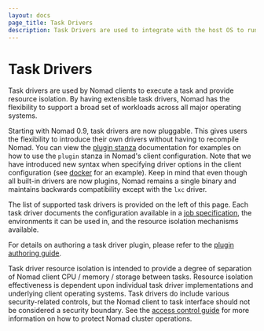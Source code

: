 ```yaml
---
layout: docs
page_title: Task Drivers
description: Task Drivers are used to integrate with the host OS to run tasks in Nomad.
---
```


# Task Drivers

Task drivers are used by Nomad clients to execute a task and provide resource
isolation. By having extensible task drivers, Nomad has the flexibility to
support a broad set of workloads across all major operating systems.

Starting with Nomad 0.9, task drivers are now pluggable. This gives users the
flexibility to introduce their own drivers without having to recompile Nomad.
You can view the [plugin stanza][plugin] documentation for examples on how to
use the `plugin` stanza in Nomad's client configuration. Note that we have
introduced new syntax when specifying driver options in the client configuration
(see [docker][docker_plugin] for an example). Keep in mind that even though all
built-in drivers are now plugins, Nomad remains a single binary and maintains
backwards compatibility except with the `lxc` driver.

The list of supported task drivers is provided on the left of this page. Each
task driver documents the configuration available in a [job
specification](/docs/job-specification), the environments it can be
used in, and the resource isolation mechanisms available.

For details on authoring a task driver plugin, please refer to the [plugin
authoring guide][plugin_guide].

Task driver resource isolation is intended to provide a degree of separation of
Nomad client CPU / memory / storage between tasks. Resource isolation
effectiveness is dependent upon individual task driver implementations and
underlying client operating systems. Task drivers do include various
security-related controls, but the Nomad client to task interface should not be
considered a security boundary. See the [access control guide][acl_guide] for
more information on how to protect Nomad cluster operations.

[plugin]: /docs/configuration/plugin

[docker_plugin]: /docs/drivers/docker#client-requirements

[plugin_guide]: /docs/internals/plugins

[acl_guide]: https://learn.hashicorp.com/collections/nomad/access-control

